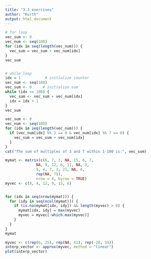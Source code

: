 ```yaml
---
title: "3.3_exercises"
author: "Kurth"
output: html_document
---
```


```r
# for loop
vec_sum <- 0
vec_num <- seq(100)
for (idx in seq(length(vec_num))) {
  vec_sum = vec_sum + vec_num[idx]
}
vec_sum


# while loop
idx = 1           # initialize counter
vec_num <- seq(100)
vec_sum <- 0     # initialize sum
while (idx <= 100) {
  vec_sum <- vec_sum + vec_num[idx]
  idx = idx + 1
}
vec_sum
```


```r
vec_sum <- 0
vec_num <- seq(100)
for (idx in seq(length(vec_num))) {
  if (vec_num[idx] %% 3 == 0 & vec_num[idx] %% 7 == 0) {
    vec_sum = vec_sum + vec_num[idx]
  }
}
cat("The sum of multiples of 3 and 7 within 1-100 is:", vec_sum)
```

```r
mymat <- matrix(c(6, 7, 3, NA, 15, 6, 7, 
              NA, 9, 12, 6, 11, NA, 3, 
              9, 4, 7, 3, 21, NA, 6, 
              rep(NA, 7)),
              nrow = 4, byrow = TRUE)
myvec <- c(8, 4, 12, 9, 15, 6)


for (idx in seq(nrow(mymat))) {
  for (idy in seq(ncol(mymat))) {
    if (is.na(mymat[idx, idy]) && length(myvec) > 0) {
      mymat[idx, idy] = max(myvec)
      myvec = myvec[-which.max(myvec)]
    }
  }
}
mymat
```



```r
myvec <- c(rep(6, 25), rep(NA, 41), rep(-20, 34))
interp_vector <- approx(myvec, method = "linear")
plot(interp_vector)
```

